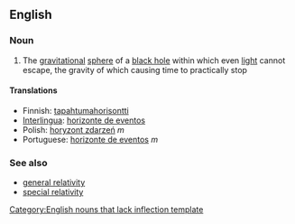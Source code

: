 {{wikipedia}}
==English==
===Noun===
{{en-noun|sg=[[event]] [[horizon]]}}
# {{astronomy}} The [[gravitational]] [[sphere]] of a [[black hole]] within which even [[light]] cannot escape, the gravity of which causing time to practically stop

====Translations====
*Finnish: [[tapahtumahorisontti]]
*[[Interlingua]]: [[horizonte de eventos]]
*Polish: [[horyzont zdarzeń]] ''m''
*Portuguese: [[horizonte de eventos]] ''m''

===See also===
*[[general relativity]]
*[[special relativity]]

[[Category:English nouns that lack inflection template]]